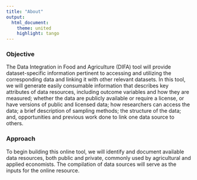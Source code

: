 ---
title: "About"
output:
  html_document:
    theme: united
    highlight: tango
---


### Objective 
The Data Integration in Food and Agriculture (DIFA) tool will provide dataset-specific information pertinent to accessing and utilizing the corresponding data and linking it with other relevant datasets. In this tool, we will generate easily consumable information that describes key attributes of data resources, including outcome variables and how they are measured; whether the data are publicly available or require a license, or have versions of public and licensed data; how researchers can access the data; a brief description of sampling methods; the structure of the data; and, opportunities and previous work done to link one data source to others.

### Approach 
To begin building this online tool, we will identify and document available data resources, both public and private, commonly used by agricultural and applied economists. The compilation of data sources will serve as the inputs for the online resource. 





